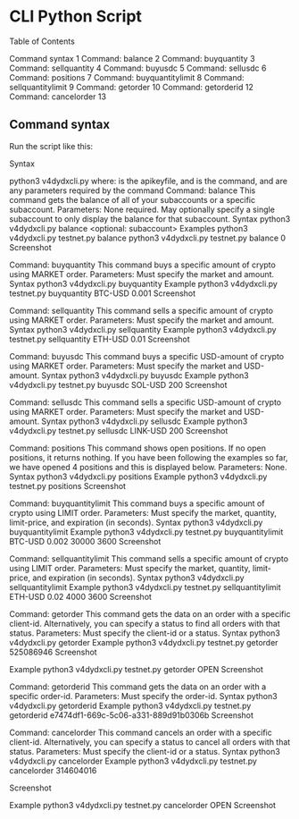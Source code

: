 # CLI Python Script

Table of Contents

Command syntax	1
Command: balance	2
Command: buyquantity	3
Command: sellquantity	4
Command: buyusdc	5
Command: sellusdc	6
Command: positions	7
Command: buyquantitylimit	8
Command: sellquantitylimit	9
Command: getorder	10
Command: getorderid	12
Command: cancelorder	13

## Command syntax
Run the script like this:

Syntax

python3 v4dydxcli.py <apikeyfile> <command> <parameters>
where:
<apikeyfile> is the apikeyfile, and
<command> is the command, and
<parameters> are any parameters required by the command
Command: balance
This command gets the balance of all of your subaccounts or a specific subaccount.
Parameters: None required.  May optionally specify a single subaccount to only display the balance for that subaccount.
Syntax
python3 v4dydxcli.py <apikeyfile> balance <optional: subaccount>
Examples
python3 v4dydxcli.py testnet.py balance
python3 v4dydxcli.py testnet.py balance 0
Screenshot


Command: buyquantity
This command buys a specific amount of crypto using MARKET order.
Parameters: Must specify the market and amount.
Syntax
python3 v4dydxcli.py <apikeyfile> buyquantity <market> <quantity>
Example
python3 v4dydxcli.py testnet.py buyquantity BTC-USD 0.001
Screenshot


Command: sellquantity
This command sells a specific amount of crypto using MARKET order.
Parameters: Must specify the market and amount.
Syntax
python3 v4dydxcli.py <apikeyfile> sellquantity <market> <quantity>
Example
python3 v4dydxcli.py testnet.py sellquantity ETH-USD 0.01
Screenshot


Command: buyusdc
This command buys a specific USD-amount of crypto using MARKET order.
Parameters: Must specify the market and USD-amount.
Syntax
python3 v4dydxcli.py <apikeyfile> buyusdc <market> <USD-amount>
Example
python3 v4dydxcli.py testnet.py buyusdc SOL-USD 200
Screenshot


Command: sellusdc
This command sells a specific USD-amount of crypto using MARKET order.
Parameters: Must specify the market and USD-amount.
Syntax
python3 v4dydxcli.py <apikeyfile> sellusdc <market> <USD-amount>
Example
python3 v4dydxcli.py testnet.py sellusdc LINK-USD 200
Screenshot


Command: positions
This command shows open positions.  If no open positions, it returns nothing.  If you have been following the examples so far, we have opened 4 positions and this is displayed below.
Parameters: None.
Syntax
python3 v4dydxcli.py <apikeyfile> positions
Example
python3 v4dydxcli.py testnet.py positions
Screenshot


Command: buyquantitylimit
This command buys a specific amount of crypto using LIMIT order.
Parameters: Must specify the market, quantity, limit-price, and expiration (in seconds).
Syntax
python3 v4dydxcli.py <apikeyfile> buyquantitylimit <market> <quantity> <limitprice> <expiration>
Example
python3 v4dydxcli.py testnet.py buyquantitylimit BTC-USD 0.002 30000 3600
Screenshot


Command: sellquantitylimit
This command sells a specific amount of crypto using LIMIT order.
Parameters: Must specify the market, quantity, limit-price, and expiration (in seconds).
Syntax
python3 v4dydxcli.py <apikeyfile> sellquantitylimit <market> <quantity> <limitprice> <expiration>
Example
python3 v4dydxcli.py testnet.py sellquantitylimit ETH-USD 0.02 4000 3600
Screenshot


Command: getorder
This command gets the data on an order with a specific client-id.  Alternatively, you can specify a status to find all orders with that status.
Parameters: Must specify the client-id or a status.
Syntax
python3 v4dydxcli.py <apikeyfile> getorder <clientid or status>
Example
python3 v4dydxcli.py testnet.py getorder 525086946
Screenshot


Example
python3 v4dydxcli.py testnet.py getorder OPEN
Screenshot


Command: getorderid
This command gets the data on an order with a specific order-id.
Parameters: Must specify the order-id.
Syntax
python3 v4dydxcli.py <apikeyfile> getorderid <orderid>
Example
python3 v4dydxcli.py testnet.py getorderid e7474df1-669c-5c06-a331-889d91b0306b
Screenshot


Command: cancelorder
This command cancels an order with a specific client-id.  Alternatively, you can specify a status to cancel all orders with that status.
Parameters: Must specify the client-id or a status.
Syntax
python3 v4dydxcli.py <apikeyfile> cancelorder <client-id or status>
Example
python3 v4dydxcli.py testnet.py cancelorder 314604016

Screenshot


Example
python3 v4dydxcli.py testnet.py cancelorder OPEN
Screenshot
